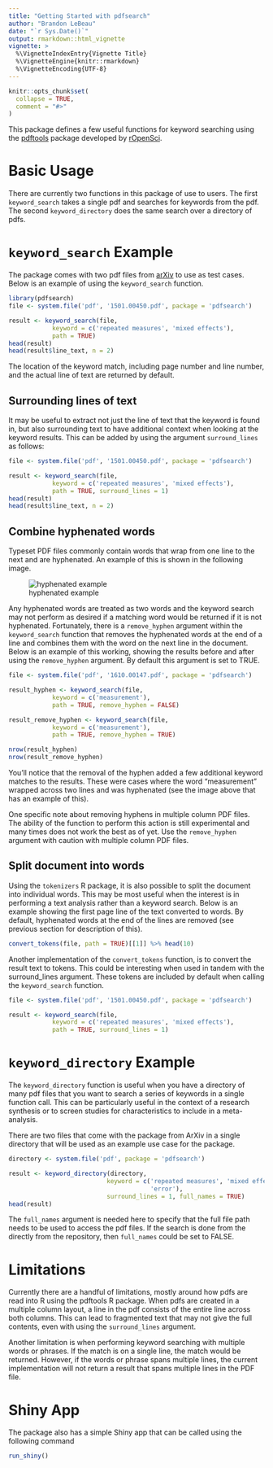 ```yaml
---
title: "Getting Started with pdfsearch"
author: "Brandon LeBeau"
date: "`r Sys.Date()`"
output: rmarkdown::html_vignette
vignette: >
  %\VignetteIndexEntry{Vignette Title}
  %\VignetteEngine{knitr::rmarkdown}
  %\VignetteEncoding{UTF-8}
---
```


```r
knitr::opts_chunk$set(
  collapse = TRUE,
  comment = "#>"
)
```

This package defines a few useful functions for keyword searching using the [pdftools](https://github.com/ropensci/pdftools)  package developed by [rOpenSci](https://ropensci.org/).

# Basic Usage
There are currently two functions in this package of use to users. The first `keyword_search` takes a single pdf and searches for keywords from the pdf. The second `keyword_directory` does the same search over a directory of pdfs.

# `keyword_search` Example
The package comes with two pdf files from [arXiv](https://arxiv.org/) to use as test cases. Below is an example of using the `keyword_search` function.
```r
library(pdfsearch)
file <- system.file('pdf', '1501.00450.pdf', package = 'pdfsearch')

result <- keyword_search(file, 
            keyword = c('repeated measures', 'mixed effects'),
            path = TRUE)
head(result)
head(result$line_text, n = 2)
```

The location of the keyword match, including page number and line number, and the actual line of text are returned by default.

## Surrounding lines of text 
It may be useful to extract not just the line of text that the keyword is found in, but also surrounding text to have additional context when looking at the keyword results. This can be added by using the argument `surround_lines` as follows:
```r
file <- system.file('pdf', '1501.00450.pdf', package = 'pdfsearch')

result <- keyword_search(file, 
            keyword = c('repeated measures', 'mixed effects'),
            path = TRUE, surround_lines = 1)
head(result)
head(result$line_text, n = 2)
```

## Combine hyphenated words
Typeset PDF files commonly contain words that wrap from one line to the next and are hyphenated. An example of this is shown in the following image.

![hyphenated example](hyphenated.png)

Any hyphenated words are treated as two words and the keyword search may not perform as desired if a matching word would be returned if it is not hyphenated. Fortunately, there is a `remove_hyphen` argument within the `keyword_search` function that removes the hyphenated words at the end of a line and combines them with the word on the next line in the document. Below is an example of this working, showing the results before and after using the `remove_hyphen` argument. By default this argument is set to TRUE. 

```r
file <- system.file('pdf', '1610.00147.pdf', package = 'pdfsearch')

result_hyphen <- keyword_search(file, 
            keyword = c('measurement'),
            path = TRUE, remove_hyphen = FALSE)

result_remove_hyphen <- keyword_search(file, 
            keyword = c('measurement'),
            path = TRUE, remove_hyphen = TRUE)

nrow(result_hyphen)
nrow(result_remove_hyphen)
```

You'll notice that the removal of the hyphen added a few additional keyword matches to the results. These were cases where the word "measurement" wrapped across two lines and was hyphenated (see the image above that has an example of this). 

One specific note about removing hyphens in multiple column PDF files. The ability of the function to perform this action is still experimental and many times does not work the best as of yet. Use the `remove_hyphen` argument with caution with multiple column PDF files.

## Split document into words

Using the `tokenizers` R package, it is also possible to split the document into individual words. This may be most useful when the interest is in performing a text analysis rather than a keyword search. Below is an example showing the first page line of the text converted to words. By default, hyphenated words at the end of the lines are removed (see previous section for description of this). 

```r
convert_tokens(file, path = TRUE)[[1]] %>% head(10)
```

Another implementation of the `convert_tokens` function, is to convert the result text to tokens. This could be interesting when used in tandem with the surround_lines argument. These tokens are included by default when calling the `keyword_search` function.

```r
file <- system.file('pdf', '1501.00450.pdf', package = 'pdfsearch')

result <- keyword_search(file, 
            keyword = c('repeated measures', 'mixed effects'),
            path = TRUE, surround_lines = 1)
```



# `keyword_directory` Example
The `keyword_directory` function is useful when you have a directory of many pdf files that you want to search a series of keywords in a single function call. This can be particularly useful in the context of a research synthesis or to screen studies for characteristics to include in a meta-analysis.

There are two files that come with the package from ArXiv in a single directory that will be used as an example use case for the package.

```r
directory <- system.file('pdf', package = 'pdfsearch')

result <- keyword_directory(directory,
                           keyword = c('repeated measures', 'mixed effects',
                                       'error'),
                           surround_lines = 1, full_names = TRUE)
head(result)
```

The `full_names` argument is needed here to specify that the full file path needs to be used to access the pdf files. If the search is done from the directly from the repository, then `full_names` could be set to FALSE.

# Limitations
Currently there are a handful of limitations, mostly around how pdfs are read into R using the pdftools R package. When pdfs are created in a multiple column layout, a line in the pdf consists of the entire line across both columns. This can lead to fragmented text that may not give the full contents, even with using the `surround_lines` argument.

Another limitation is when performing keyword searching with multiple words or phrases. If the match is on a single line, the match would be returned. However, if the words or phrase spans multiple lines, the current implementation will not return a result that spans multiple lines in the PDF file.


# Shiny App
The package also has a simple Shiny app that can be called using the following command
```r
run_shiny()
```

